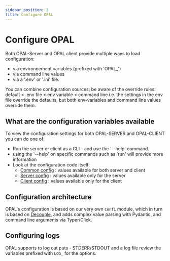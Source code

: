 ```yaml
---
sidebar_position: 3
title: Configure OPAL
---
```


# Configure OPAL

Both OPAL-Server and OPAL client provide multiple ways to load configuration:

- via environnement variables (prefixed with 'OPAL\_')
- via command line values
- via a '.env' or '.ini' file.

You can combine configuration sources; be aware of the override rules:
default < .env file < env variable < command line
i.e. the settings in the env file override the defaults, but both env-variables and command line values override them.

## What are the configuration variables available

To view the configuration settings for both OPAL-SERVER and OPAL-CLIENT you can do one of:

- Run the server or client as a CLI - and use the '--help' command.
- using the '--help' on specific commands such as 'run' will provide more information
- Look at the configuration code itself:
  - [Common config](https://github.com/permitio/opal/blob/master/packages/opal-common/opal_common/config.py) : values available for both server and client
  - [Server config](https://github.com/permitio/opal/blob/master/packages/opal-server/opal_server/config.py) : values available only for the server
  - [Client config](https://github.com/permitio/opal/blob/master/packages/opal-client/opal_client/config.py) : values available only for the client

## Configuration architecture

OPAL's configuration is based on our very own `Confi` module, which in turn is based on [Decouple](https://pypi.org/project/python-decouple/), and adds complex value parsing with Pydantic, and command line arguments via Typer/Click.

## Configuring logs

OPAL supports to log out puts - STDERR/STDOUT and a log file review the variables prefixed with `LOG_` for the options.

